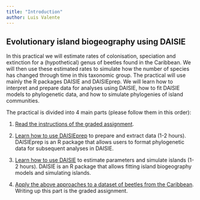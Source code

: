 ```yaml
---
title: "Introduction"
author: Luis Valente
---
```


## Evolutionary island biogeography using DAISIE {#sec-introduction}

In this practical we will estimate rates of colonisation, speciation and extinction for a (hypothetical) genus of beetles found in the Caribbean. We will then use these estimated rates to simulate how the number of species has changed through time in this taxonomic group. The practical will use mainly the R packages DAISIE and DAISIEprep. We will learn how to interpret and prepare data for analyses using DAISIE, how to fit DAISIE models to phylogenetic data, and how to simulate phylogenies of island communities.

The practical is divided into 4 main parts (please follow them in this order):

1.  [Read the instructions of the graded assignment](#sec-assignment).

2.  [Learn how to use DAISIEprep](#sec-daisieprep) to prepare and extract data (1-2 hours). DAISIEprep is an R package that allows users to format phylogenetic data for subsequent analyses in DAISIE.

3.  [Learn how to use DAISIE](#sec-daisie) to estimate parameters and simulate islands (1-2 hours). DAISIE is an R package that allows fitting island biogeography models and simulating islands.

4.  [Apply the above approaches to a dataset of beetles from the Caribbean](#sec-exercise). Writing up this part is the graded assignment.
